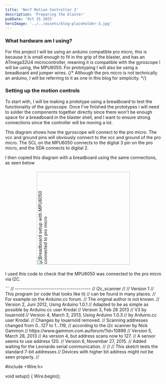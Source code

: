```yaml
---
title: 'Nerf Motion Controller 2'
description: 'Preparing the blaster'
pubDate: 'Oct 25 2025'
heroImage: '../../assets/blog-placeholder-3.jpg'
---
```



### What hardware am I using?

For this project I will be using an arduino compatible pro micro, this is because it is small enough to fit in the grip of the blaster, and has an ATmega32U4 microcontroller, meaning it is compatible with the gyroscope I will be using, the MPU6050. For prototyping I will also be using a breadboard and jumper wires. {/* Although the pro micro is not technically an arduino, I will be referring to it as one in this blog for simplicity. */}

### Setting up the motion controls

To start with, I will be making a prototype using a breadboard to test the functionality of the gyroscope. Once I've finished the prototypes i will need to solder the components together directly since there won't be enough space for a breadboard in the blaster shell, and I want to ensure strong connections since the controller will be moving a lot.

This diagram shows how the gyroscope will connect to the pro micro. The vcc and ground pins will obviously connect to the vcc and ground of the pro micro. The SCL on the MPU6050 connects to the digital 3 pin on the pro micro, and the SDA connects to digital 2. 

I then copied this diagram with a breadboard using the same connections, as seen below

<img src={motionBreadboard.src} alt="Breadboard setup with MPU6050 connected to pro micro" style="transform: rotate(-90deg); width: 300px; margin: 1.5em auto; display: block; transform-origin: center center;" />

I used this code to check that the MPU6050 was connected to the pro micro via I2C.

<div style="max-height: 300px; overflow-y: auto; border-radius: 8px;">
```
// --------------------------------------
// i2c_scanner
//
// Version 1
//    This program (or code that looks like it)
//    can be found in many places.
//    For example on the Arduino.cc forum.
//    The original author is not known.
// Version 2, Juni 2012, Using Arduino 1.0.1
//     Adapted to be as simple as possible by Arduino.cc user Krodal
// Version 3, Feb 26  2013
//    V3 by louarnold
// Version 4, March 3, 2013, Using Arduino 1.0.3
//    by Arduino.cc user Krodal.
//    Changes by louarnold removed.
//    Scanning addresses changed from 0...127 to 1...119,
//    according to the i2c scanner by Nick Gammon
//    https://www.gammon.com.au/forum/?id=10896
// Version 5, March 28, 2013
//    As version 4, but address scans now to 127.
//    A sensor seems to use address 120.
// Version 6, November 27, 2015.
//    Added waiting for the Leonardo serial communication.
//
//
// This sketch tests the standard 7-bit addresses
// Devices with higher bit address might not be seen properly.
//

#include <Wire.h>

void setup() {
  Wire.begin();

  Serial.begin(9600);
  while (!Serial); // Leonardo: wait for Serial Monitor
  Serial.println("\nI2C Scanner");
}

void loop() {
  int nDevices = 0;

  Serial.println("Scanning...");

  for (byte address = 1; address < 127; ++address) {
    // The i2c_scanner uses the return value of
    // the Wire.endTransmission to see if
    // a device did acknowledge to the address.
    Wire.beginTransmission(address);
    byte error = Wire.endTransmission();

    if (error == 0) {
      Serial.print("I2C device found at address 0x");
      if (address < 16) {
        Serial.print("0");
      }
      Serial.print(address, HEX);
      Serial.println("  !");

      ++nDevices;
    } else if (error == 4) {
      Serial.print("Unknown error at address 0x");
      if (address < 16) {
        Serial.print("0");
      }
      Serial.println(address, HEX);
    }
  }
  if (nDevices == 0) {
    Serial.println("No I2C devices found\n");
  } else {
    Serial.println("done\n");
  }
  delay(5000); // Wait 5 seconds for next scan
}
```
</div>
<br/>

### Moving the mouse
To turn the MPU6050's input into mouse movement, I wrote a program which gets the values from the accelerometer and gyroscope, then uses the gyroscope values to move the mouse. I performed a calculation on the gyroscope values to make it usable as mouse input.
I found that when the MPU6050 wasn't moving, it was giving me values around -350 for the X axis and -100 for the Y axis, so I added these numbers to the raw input, and then scaled the values down to reduce the sensitivity of the mouse movement.

<div style="max-height: 300px; overflow-y: auto; border-radius: 8px;">
```
// #include <I2Cdev.h>
#include <MPU6050.h>
#include <Mouse.h>

MPU6050 mpu;
int16_t accelX, accelY, accelZ, gyroX, gyroY, gyroZ;
int moveX, moveY;

void setup() {
  Serial.begin(9600);
  Wire.begin();
  mpu.initialize();
  if (!mpu.testConnection()) { while (1); }
}

void loop() {
  mpu.getMotion6(&accelX, &accelY, &accelZ, &gyroX, &gyroY, &gyroZ);

  moveY = -(gyroX+350)/100; 
  moveX = -(gyroY+100)/150; 

  if ((moveX < 2) && (moveX > -3)){
    moveX = 0;
  }
  if ((moveY < 2) && (moveY > -3)){
    moveY = 0;
  }

  Serial.print("        | X = ");
  Serial.print(moveX);
  Serial.print(" | Y = ");
  Serial.println(moveY);
  
  Mouse.move(moveX, moveY);

  delay(20);
}
```
</div>
<br/>

### Coming up

Next time I will be prototyping the buttons ready for the components to be assembled inside the blaster